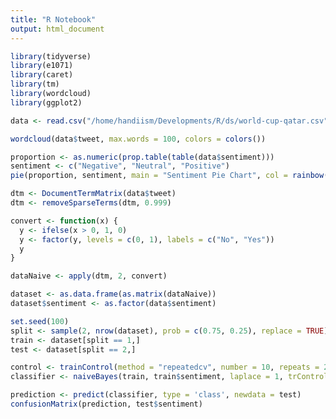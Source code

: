 ```yaml
---
title: "R Notebook"
output: html_document
---
```

```r
library(tidyverse)
library(e1071)
library(caret)
library(tm)
library(wordcloud)
library(ggplot2)
```

```r
data <- read.csv("/home/handiism/Developments/R/ds/world-cup-qatar.csv")
```

```r
wordcloud(data$tweet, max.words = 100, colors = colors())
```

```r
proportion <- as.numeric(prop.table(table(data$sentiment)))
sentiment <- c("Negative", "Neutral", "Positive")
pie(proportion, sentiment, main = "Sentiment Pie Chart", col = rainbow(length(proportion)))

```

```r
dtm <- DocumentTermMatrix(data$tweet)
dtm <- removeSparseTerms(dtm, 0.999)

```

```r
convert <- function(x) {
  y <- ifelse(x > 0, 1, 0)
  y <- factor(y, levels = c(0, 1), labels = c("No", "Yes"))
  y
}

dataNaive <- apply(dtm, 2, convert)

dataset <- as.data.frame(as.matrix(dataNaive))
dataset$sentiment <- as.factor(data$sentiment)
```

```r
set.seed(100)
split <- sample(2, nrow(dataset), prob = c(0.75, 0.25), replace = TRUE)
train <- dataset[split == 1,]
test <- dataset[split == 2,]
```

```r
control <- trainControl(method = "repeatedcv", number = 10, repeats = 2)
classifier <- naiveBayes(train, train$sentiment, laplace = 1, trControl = control, tuneLength = 7)
```

```r
prediction <- predict(classifier, type = 'class', newdata = test)
confusionMatrix(prediction, test$sentiment)
```
